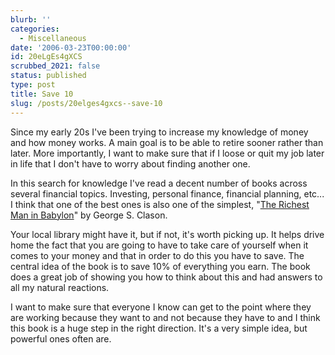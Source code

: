 ```yaml
---
blurb: ''
categories:
  - Miscellaneous
date: '2006-03-23T00:00:00'
id: 20eLgEs4gXCS
scrubbed_2021: false
status: published
type: post
title: Save 10
slug: /posts/20elges4gxcs--save-10
---
```


Since my early 20s I've been trying to increase my knowledge of
money and how money works. A main goal is to be able to retire
sooner rather than later. More importantly, I want to make sure
that if I loose or quit my job later in life that I don't have to
worry about finding another one.

In this search for knowledge I've read a decent number of books
across several financial topics. Investing, personal finance,
financial planning, etc... I think that one of the best ones is
also one of the simplest,
"[The Richest Man in Babylon](http://www.amazon.com/gp/product/0451205367/sr=8-2/qid=1143168033/ref=pd_bbs_2/002-2428558-2432022?_encoding=UTF8)"
by George S. Clason.

Your local library might have it, but if not, it's worth picking
up. It helps drive home the fact that you are going to have to take
care of yourself when it comes to your money and that in order to
do this you have to save. The central idea of the book is to save
10% of everything you earn. The book does a great job of showing
you how to think about this and had answers to all my natural
reactions.

I want to make sure that everyone I know can get to the point where
they are working because they want to and not because they have to
and I think this book is a huge step in the right direction. It's a
very simple idea, but powerful ones often are.
